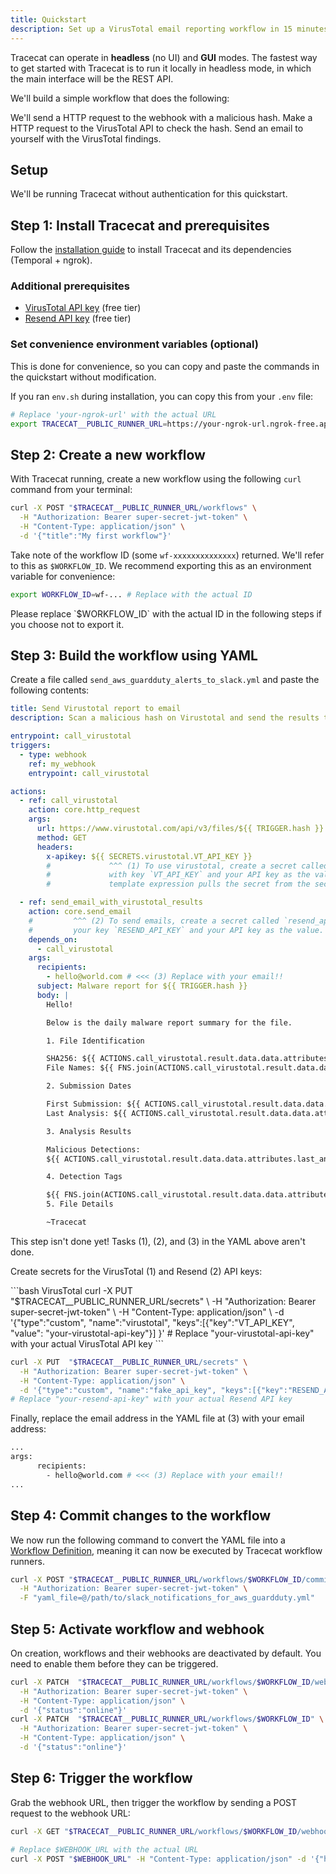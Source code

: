 ```yaml
---
title: Quickstart
description: Set up a VirusTotal email reporting workflow in 15 minutes.
---
```


Tracecat can operate in **headless** (no UI) and **GUI** modes.
The fastest way to get started with Tracecat is to run it locally in headless mode, in which the main interface will be the REST API.

We'll build a simple workflow that does the following:

<Steps>
  <Step title="Receive an incoming webhook request">
    We'll send a HTTP request to the webhook with a malicious hash.
  </Step>
  <Step title="Upload malicious hash to VirusTotal">
    Make a HTTP request to the VirusTotal API to check the hash.
  </Step>
  <Step title="Send an email with VirusTotal findings">
    Send an email to yourself with the VirusTotal findings.
  </Step>
</Steps>

## Setup

We'll be running Tracecat without authentication for this quickstart.

## Step 1: Install Tracecat and prerequisites

Follow the [installation guide](/installation) to install Tracecat and its dependencies (Temporal + ngrok).

### Additional prerequisites

- [VirusTotal API key](https://www.virustotal.com/gui/sign-in) (free tier)
- [Resend API key](https://www.resend.com/) (free tier)

### Set convenience environment variables (optional)

This is done for convenience, so you can copy and paste the commands in the quickstart without modification.

If you ran `env.sh` during installation, you can copy this from your `.env` file:

```bash
# Replace 'your-ngrok-url' with the actual URL
export TRACECAT__PUBLIC_RUNNER_URL=https://your-ngrok-url.ngrok-free.app
```

## Step 2: Create a new workflow

With Tracecat running, create a new workflow using the following `curl` command from your terminal:

```bash
curl -X POST "$TRACECAT__PUBLIC_RUNNER_URL/workflows" \
  -H "Authorization: Bearer super-secret-jwt-token" \
  -H "Content-Type: application/json" \
  -d '{"title":"My first workflow"}'
```

Take note of the workflow ID (some `wf-xxxxxxxxxxxxxx`) returned. We'll refer to this as `$WORKFLOW_ID`.
We recommend exporting this as an environment variable for convenience:

```bash
export WORKFLOW_ID=wf-... # Replace with the actual ID
```

<Note>
  Please replace `$WORKFLOW_ID` with the actual ID in the following steps if you
  choose not to export it.
</Note>

## Step 3: Build the workflow using YAML

Create a file called `send_aws_guardduty_alerts_to_slack.yml` and paste the following contents:

```yaml virustotal_email.yml
title: Send Virustotal report to email
description: Scan a malicious hash on Virustotal and send the results to an email address

entrypoint: call_virustotal
triggers:
  - type: webhook
    ref: my_webhook
    entrypoint: call_virustotal

actions:
  - ref: call_virustotal
    action: core.http_request
    args:
      url: https://www.virustotal.com/api/v3/files/${{ TRIGGER.hash }}
      method: GET
      headers:
        x-apikey: ${{ SECRETS.virustotal.VT_API_KEY }}
        #             ^^^ (1) To use virustotal, create a secret called `virustotal`
        #             with key `VT_API_KEY` and your API key as the value. This
        #             template expression pulls the secret from the secret manager.

  - ref: send_email_with_virustotal_results
    action: core.send_email
    #         ^^^ (2) To send emails, create a secret called `resend_api_key` with
    #         your key `RESEND_API_KEY` and your API key as the value.
    depends_on:
      - call_virustotal
    args:
      recipients:
        - hello@world.com # <<< (3) Replace with your email!!
      subject: Malware report for ${{ TRIGGER.hash }}
      body: |
        Hello!

        Below is the daily malware report summary for the file.

        1. File Identification

        SHA256: ${{ ACTIONS.call_virustotal.result.data.data.attributes.sha256 }}
        File Names: ${{ FNS.join(ACTIONS.call_virustotal.result.data.data.attributes.names) -> str }}

        2. Submission Dates

        First Submission: ${{ ACTIONS.call_virustotal.result.data.data.attributes.first_submission_date }}
        Last Analysis: ${{ ACTIONS.call_virustotal.result.data.data.attributes.last_analysis_date }}

        3. Analysis Results

        Malicious Detections:
        ${{ ACTIONS.call_virustotal.result.data.data.attributes.last_analysis_results }}

        4. Detection Tags

        ${{ FNS.join(ACTIONS.call_virustotal.result.data.data.attributes.tags) -> str }}
        5. File Details

        ~Tracecat
```

<Warning>

This step isn't done yet! Tasks (1), (2), and (3) in the YAML above aren't done.

</Warning>

Create secrets for the VirusTotal (1) and Resend (2) API keys:

<CodeGroup>
```bash VirusTotal
curl -X PUT  "$TRACECAT__PUBLIC_RUNNER_URL/secrets" \
  -H "Authorization: Bearer super-secret-jwt-token" \
  -H "Content-Type: application/json" \
  -d '{"type":"custom", "name":"virustotal", "keys":[{"key":"VT_API_KEY", "value": "your-virustotal-api-key"}] }'
# Replace "your-virustotal-api-key" with your actual VirusTotal API key
```

```bash Resend
curl -X PUT  "$TRACECAT__PUBLIC_RUNNER_URL/secrets" \
  -H "Authorization: Bearer super-secret-jwt-token" \
  -H "Content-Type: application/json" \
  -d '{"type":"custom", "name":"fake_api_key", "keys":[{"key":"RESEND_API_KEY", "value": "your-resend-api-key"}] }'
# Replace "your-resend-api-key" with your actual Resend API key
```

</CodeGroup>

Finally, replace the email address in the YAML file at (3) with your email address:

```bash
...
args:
      recipients:
        - hello@world.com # <<< (3) Replace with your email!!
...
```

## Step 4: Commit changes to the workflow

We now run the following command to convert the YAML file into a [Workflow Definition](/workflow-definition), meaning it can now be executed by Tracecat workflow runners.

```bash
curl -X POST "$TRACECAT__PUBLIC_RUNNER_URL/workflows/$WORKFLOW_ID/commit" \
  -H "Authorization: Bearer super-secret-jwt-token" \
  -F "yaml_file=@/path/to/slack_notifications_for_aws_guardduty.yml"
```

## Step 5: Activate workflow and webhook

On creation, workflows and their webhooks are deactivated by default. You need to enable them before they can be triggered.

```bash
curl -X PATCH  "$TRACECAT__PUBLIC_RUNNER_URL/workflows/$WORKFLOW_ID/webhook" \
  -H "Authorization: Bearer super-secret-jwt-token" \
  -H "Content-Type: application/json" \
  -d '{"status":"online"}'
curl -X PATCH  "$TRACECAT__PUBLIC_RUNNER_URL/workflows/$WORKFLOW_ID" \
  -H "Authorization: Bearer super-secret-jwt-token" \
  -H "Content-Type: application/json" \
  -d '{"status":"online"}'
```

## Step 6: Trigger the workflow

Grab the webhook URL, then trigger the workflow by sending a POST request to the webhook URL:

```bash Get the webhook URL
curl -X GET "$TRACECAT__PUBLIC_RUNNER_URL/workflows/$WORKFLOW_ID/webhook" -H "Authorization: Bearer super-secret-jwt-token"
```

```bash Trigger the workflow
# Replace $WEBHOOK_URL with the actual URL
curl -X POST "$WEBHOOK_URL" -H "Content-Type: application/json" -d '{"hash":"your-malicious-hash"}'
```
